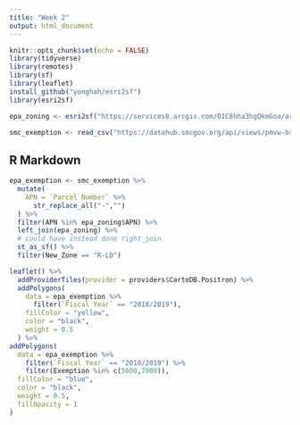 ```yaml
---
title: "Week 2"
output: html_document
---
```


```r
knitr::opts_chunk$set(echo = FALSE)
library(tidyverse)
library(remotes)
library(sf)
library(leaflet)
install_github("yonghah/esri2sf")
library(esri2sf)

epa_zoning <- esri2sf("https://services8.arcgis.com/0IC8hha3hgQkmGoa/arcgis/rest/services/EastPaloAltoZoning_2021_WFL1/FeatureServer/1")

smc_exemption <- read_csv("https://datahub.smcgov.org/api/views/pmvw-bs84/rows.csv?accessType=DOWNLOAD")
```

## R Markdown

```r
epa_exemption <- smc_exemption %>% 
  mutate(
    APN = `Parcel Number` %>% 
      str_replace_all("-","")
  ) %>% 
  filter(APN %in% epa_zoning$APN) %>% 
  left_join(epa_zoning) %>% 
  # could have instead done right_join
  st_as_sf() %>% 
  filter(New_Zone == "R-LD")
```


```r
leaflet() %>% 
  addProviderTiles(provider = providers$CartoDB.Positron) %>% 
  addPolygons(
    data = epa_exemption %>% 
      filter(`Fiscal Year` == "2018/2019"),
    fillColor = "yellow",
    color = "black",
    weight = 0.5
  ) %>%
addPolygons(
  data = epa_exemption %>%
    filter(`Fiscal Year` == "2018/2019") %>%
    filter(Exemption %in% c(5600,7000)),
  fillColor = "blue",
  color = "black",
  weight = 0.5,
  fillOpacity = 1
)
```

